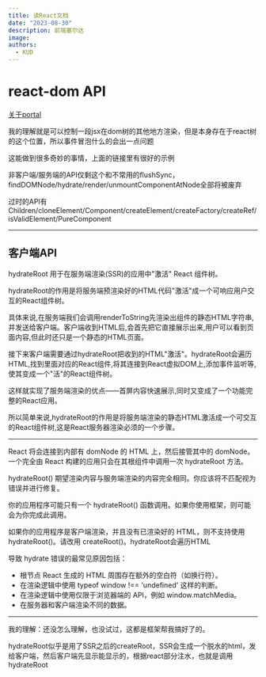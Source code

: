```yaml
---
title: 读React文档
date: "2023-08-30"
description: 前端塞尔达
image: 
authors:
  - KUD
---
```


# react-dom API

[关于portal](https://zh-hans.react.dev/reference/react-dom/createPortal)

我的理解就是可以控制一段jsx在dom树的其他地方渲染，但是本身存在于react树的这个位置，所以事件冒泡什么的会出一点问题

这能做到很多奇妙的事情，上面的链接里有很好的示例

非客户端/服务端的API仅剩这个和不常用的flushSync，findDOMNode/hydrate/render/unmountComponentAtNode全部将被废弃

过时的API有Children/cloneElement/Component/createElement/createFactory/createRef/isValidElement/PureComponent

---

## 客户端API

hydrateRoot 用于在服务端渲染(SSR)的应用中"激活" React 组件树。

hydrateRoot的作用是将服务端预渲染好的HTML代码"激活"成一个可响应用户交互的React组件树。

具体来说,在服务端我们会调用renderToString先渲染出组件的静态HTML字符串,并发送给客户端。客户端收到HTML后,会首先把它直接展示出来,用户可以看到页面内容,但此时还只是一个静态的HTML页面。

接下来客户端需要通过hydrateRoot把收到的HTML"激活"。hydrateRoot会遍历HTML,找到里面对应的React组件,将其连接到React虚拟DOM上,添加事件监听等,使其变成一个"活"的React组件树。

这样就实现了服务端渲染的优点——首屏内容快速展示,同时又变成了一个功能完整的React应用。

所以简单来说,hydrateRoot的作用是将服务端渲染的静态HTML激活成一个可交互的React组件树,这是React服务器渲染必须的一个步骤。

---

React 将会连接到内部有 domNode 的 HTML 上，然后接管其中的 domNode。一个完全由 React 构建的应用只会在其根组件中调用一次 hydrateRoot 方法。

hydrateRoot() 期望渲染内容与服务端渲染的内容完全相同。你应该将不匹配视为错误并进行修复。

你的应用程序可能只有一个 hydrateRoot() 函数调用。如果你使用框架，则可能会为你完成此调用。

如果你的应用程序是客户端渲染，并且没有已渲染好的 HTML，则不支持使用 hydrateRoot()。请改用 createRoot()。hydrateRoot会遍历HTML

导致 hydrate 错误的最常见原因包括：
- 根节点 React 生成的 HTML 周围存在额外的空白符（如换行符）。
- 在渲染逻辑中使用 typeof window !== 'undefined' 这样的判断。
- 在渲染逻辑中使用仅限于浏览器端的 API，例如 window.matchMedia。
- 在服务器和客户端渲染不同的数据。

---

我的理解：还没怎么理解，也没试过，这都是框架帮我搞好了的。

hydrateRoot似乎是用了SSR之后的createRoot，SSR会生成一个脱水的html，发给客户端，然后客户端先显示能显示的，根据react部分注水，也就是调用hydrateRoot

